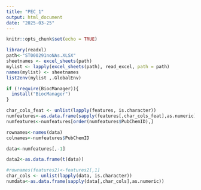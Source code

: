 ```yaml
---
title: "PEC_1"
output: html_document
date: "2025-03-25"
---
```


```r
knitr::opts_chunk$set(echo = TRUE)
```



```r
library(readxl)
path<-"ST000291noNAs.XLSX"
sheetnames <- excel_sheets(path)
mylist <- lapply(excel_sheets(path), read_excel, path = path)
names(mylist) <- sheetnames
list2env(mylist ,.GlobalEnv)
```



```r
if (!require(BiocManager)){
  install("BiocManager")
}

char_cols_feat <- unlist(lapply(features, is.character))
numfeatures<-as.data.frame(sapply(features[,char_cols_feat],as.numeric))
numfeatures<-numfeatures[order(numfeatures$PubChemID),]

rownames<-names(data)
colnames<-numfeatures$PubChemID

data<-numfeatures[,-1]

data2<-as.data.frame(t(data))

#rownames(features2)<-features2[,1]
char_cols <- unlist(lapply(data, is.character))
numdata<-as.data.frame(sapply(data[,char_cols],as.numeric))

```

